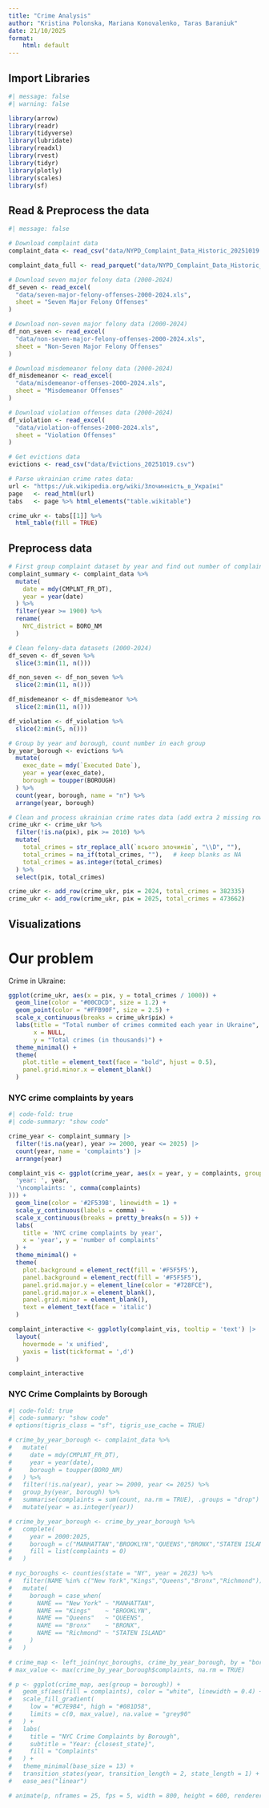 ```yaml
---
title: "Crime Analysis"
author: "Kristina Polonska, Mariana Konovalenko, Taras Baraniuk"
date: 21/10/2025
format: 
    html: default
---
```


## Import Libraries

```r
#| message: false
#| warning: false

library(arrow)
library(readr)
library(tidyverse)
library(lubridate)
library(readxl)
library(rvest)
library(tidyr)
library(plotly)
library(scales)
library(sf)
```


## Read & Preprocess the data
```r
#| message: false

# Download complaint data
complaint_data <- read_csv("data/NYPD_Complaint_Data_Historic_20251019.csv")

complaint_data_full <- read_parquet("data/NYPD_Complaint_Data_Historic_20251021.parquet")

# Download seven major felony data (2000-2024)
df_seven <- read_excel(
  "data/seven-major-felony-offenses-2000-2024.xls",
  sheet = "Seven Major Felony Offenses"
)

# Download non-seven major felony data (2000-2024)
df_non_seven <- read_excel(
  "data/non-seven-major-felony-offenses-2000-2024.xls",
  sheet = "Non-Seven Major Felony Offenses"
)

# Download misdemeanor felony data (2000-2024)
df_misdemeanor <- read_excel(
  "data/misdemeanor-offenses-2000-2024.xls",
  sheet = "Misdemeanor Offenses"
)

# Download violation offenses data (2000-2024)
df_violation <- read_excel(
  "data/violation-offenses-2000-2024.xls",
  sheet = "Violation Offenses"
)

# Get evictions data
evictions <- read_csv("data/Evictions_20251019.csv") 

# Parse ukrainian crime rates data:
url <- "https://uk.wikipedia.org/wiki/Злочинність_в_Україні"
page   <- read_html(url)
tabs   <- page %>% html_elements("table.wikitable")

crime_ukr <- tabs[[1]] %>% 
  html_table(fill = TRUE)
```

## Preprocess data

```r
# First group complaint dataset by year and find out number of complaints each year: 
complaint_summary <- complaint_data %>%
  mutate(
    date = mdy(CMPLNT_FR_DT), 
    year = year(date)
  ) %>%
  filter(year >= 1900) %>% 
  rename(
    NYC_district = BORO_NM
  )

# Clean felony-data datasets (2000-2024)
df_seven <- df_seven %>% 
  slice(3:min(11, n()))

df_non_seven <- df_non_seven %>% 
  slice(2:min(11, n()))

df_misdemeanor <- df_misdemeanor %>% 
  slice(2:min(11, n()))

df_violation <- df_violation %>% 
  slice(2:min(5, n()))

# Group by year and borough, count number in each group
by_year_borough <- evictions %>%
  mutate(
    exec_date = mdy(`Executed Date`),     
    year = year(exec_date),
    borough = toupper(BOROUGH)
  ) %>% 
  count(year, borough, name = "n") %>%
  arrange(year, borough)

# Clean and process ukrainian crime rates data (add extra 2 missing rows):
crime_ukr <- crime_ukr %>%
  filter(!is.na(рік), рік >= 2010) %>%
  mutate(
    total_crimes = str_replace_all(`всього злочинів`, "\\D", ""),
    total_crimes = na_if(total_crimes, ""),   # keep blanks as NA
    total_crimes = as.integer(total_crimes)
  ) %>%
  select(рік, total_crimes)

crime_ukr <- add_row(crime_ukr, рік = 2024, total_crimes = 382335)
crime_ukr <- add_row(crime_ukr, рік = 2025, total_crimes = 473662)
```


## Visualizations


# Our problem

Crime in Ukraine:

```r
ggplot(crime_ukr, aes(x = рік, y = total_crimes / 1000)) +
  geom_line(color = "#00CDCD", size = 1.2) +        
  geom_point(color = "#FFB90F", size = 2.5) + 
  scale_x_continuous(breaks = crime_ukr$рік) +
  labs(title = "Total number of crimes commited each year in Ukraine",
       x = NULL,
       y = "Total crimes (in thousands)") +
  theme_minimal() +
  theme(
    plot.title = element_text(face = "bold", hjust = 0.5),
    panel.grid.minor.x = element_blank()
  )
```

### NYC crime complaints by years
```r
#| code-fold: true
#| code-summary: "show code"

crime_year <- complaint_summary |>
  filter(!is.na(year), year >= 2000, year <= 2025) |>
  count(year, name = 'complaints') |>
  arrange(year)

complaint_vis <- ggplot(crime_year, aes(x = year, y = complaints, group = 1, text = paste0(
  'year: ', year,
  '\ncomplaints: ', comma(complaints)
))) +
  geom_line(color = '#2F539B', linewidth = 1) +
  scale_y_continuous(labels = comma) + 
  scale_x_continuous(breaks = pretty_breaks(n = 5)) +
  labs(
    title = 'NYC crime complaints by year',
    x = 'year', y = 'number of complaints'
  ) +
  theme_minimal() +
  theme(
    plot.background = element_rect(fill = '#F5F5F5'),
    panel.background = element_rect(fill = '#F5F5F5'),
    panel.grid.major.y = element_line(color = "#728FCE"),
    panel.grid.major.x = element_blank(),
    panel.grid.minor = element_blank(),
    text = element_text(face = 'italic')
  )

complaint_interactive <- ggplotly(complaint_vis, tooltip = 'text') |>
  layout(
    hovermode = 'x unified',
    yaxis = list(tickformat = ',d')
  )

complaint_interactive
```

### NYC Crime Complaints by Borough 
```r
#| code-fold: true
#| code-summary: "show code"
# options(tigris_class = "sf", tigris_use_cache = TRUE)

# crime_by_year_borough <- complaint_data %>%
#   mutate(
#     date = mdy(CMPLNT_FR_DT),
#     year = year(date),
#     borough = toupper(BORO_NM)
#   ) %>%
#   filter(!is.na(year), year >= 2000, year <= 2025) %>%
#   group_by(year, borough) %>%
#   summarise(complaints = sum(count, na.rm = TRUE), .groups = "drop") %>%
#   mutate(year = as.integer(year))

# crime_by_year_borough <- crime_by_year_borough %>%
#   complete(
#     year = 2000:2025,
#     borough = c("MANHATTAN","BROOKLYN","QUEENS","BRONX","STATEN ISLAND"),
#     fill = list(complaints = 0)
#   )

# nyc_boroughs <- counties(state = "NY", year = 2023) %>%
#   filter(NAME %in% c("New York","Kings","Queens","Bronx","Richmond")) %>%
#   mutate(
#     borough = case_when(
#       NAME == "New York" ~ "MANHATTAN",
#       NAME == "Kings"    ~ "BROOKLYN",
#       NAME == "Queens"   ~ "QUEENS",
#       NAME == "Bronx"    ~ "BRONX",
#       NAME == "Richmond" ~ "STATEN ISLAND"
#     )
#   )

# crime_map <- left_join(nyc_boroughs, crime_by_year_borough, by = "borough")
# max_value <- max(crime_by_year_borough$complaints, na.rm = TRUE)

# p <- ggplot(crime_map, aes(group = borough)) +
#   geom_sf(aes(fill = complaints), color = "white", linewidth = 0.4) +
#   scale_fill_gradient(
#     low = "#C7E9B4", high = "#081D58", 
#     limits = c(0, max_value), na.value = "grey90"
#   ) +
#   labs(
#     title = "NYC Crime Complaints by Borough",
#     subtitle = "Year: {closest_state}",
#     fill = "Complaints"
#   ) +
#   theme_minimal(base_size = 13) +
#   transition_states(year, transition_length = 2, state_length = 1) +
#   ease_aes("linear")

# animate(p, nframes = 25, fps = 5, width = 800, height = 600, renderer = gifski_renderer())
```
